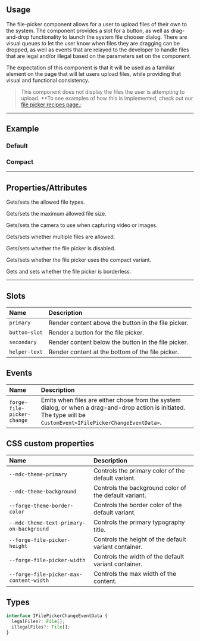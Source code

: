 
<PageSection>

## Usage

The file-picker component allows for a user to upload files of their own to the system. The component provides a slot for a button, as
well as drag-and-drop functionality to launch the system file chooser dialog. There are visual queues to let the user know
when files they are dragging can be dropped, as well as events that are relayed to the developer to handle files that are
legal and/or illegal based on the parameters set on the component.

The expectation of this component is that it will be used as a familiar element on the page that will let users upload
files, while providing that visual and functional consistency.

> This component does not display the files the user is attempting to upload. **To see examples of how this is implemented, check out our [file picker recipes page.](https://forge.tylertech.com/recipes/file-picker);

</PageSection>

---

<PageSection>

## Example

### Default

<LiveDemo
  codeHtml={FilePickerDefaultCodeHtml()}
  codeTs={FilePickerDefaultCodeTs()}>
  <FilePickerDemo/>
</LiveDemo>

### Compact

<LiveDemo
  codeHtml={FilePickerCompactCodeHtml()}
  codeTs={FilePickerCompactCodeTs()}>
  <FilePickerDemo compact={true} borderless={true}/>
</LiveDemo>

</PageSection>

---

<PageSection>

## Properties/Attributes

<PropertyDef name="accept" type="string | null" defaultValue="null">

Gets/sets the allowed file types.

</PropertyDef>

<PropertyDef name="maxSize" type="string | null" defaultValue="null">

Gets/sets the maximum allowed file size.

</PropertyDef>

<PropertyDef name="capture" type="string | null" defaultValue="null">

Gets/sets the camera to use when capturing video or images.

</PropertyDef>

<PropertyDef name="multiple" type="boolean" defaultValue="false">

Gets/sets whether multiple files are allowed.

</PropertyDef>

<PropertyDef name="disabled" type="boolean" defaultValue="false">

Gets/sets whether the file picker is disabled.

</PropertyDef>

<PropertyDef name="compact" type="boolean" defaultValue="false">

Gets/sets whether the file picker uses the compact variant.

</PropertyDef>

<PropertyDef name="borderless" type="boolean" defaultValue="false">

Gets and sets whether the file picker is borderless.

</PropertyDef>

</PageSection>

---

<PageSection>

## Slots

| Name               | Description
| :------------------| :-----------------
| `primary`          | Render content above the button in the file picker.
| `button-slot`      | Render a button for the file picker.
| `secondary`        | Render content below the button in the file picker.
| `helper-text`      | Render content at the bottom of the file picker.

</PageSection>

<PageSection>

## Events

| Name                               | Description
| :----------------------------------| :----------------
| `forge-file-picker-change`           | Emits when files are either chose from the system dialog, or when a drag-and-drop action is initiated. The type will be `CustomEvent<IFilePickerChangeEventData>`.

</PageSection>

<PageSection>

## CSS custom properties

| Name                                                | Description
| :---------------------------------------------------| :-----------------------
| `--mdc-theme-primary`                               | Controls the primary color of the default variant.
| `--mdc-theme-background`                            | Controls the background color of the default variant.
| `--forge-theme-border-color`                        | Controls the border color of the default variant.
| `--mdc-theme-text-primary-on-background`            | Controls the primary typography title.
| `--forge-file-picker-height`                        | Controls the height of the default variant container.
| `--forge-file-picker-width`                         | Controls the width of the default variant container.
| `--forge-file-picker-max-content-width`             | Controls the max width of the content.

</PageSection>

<PageSection>

## Types

```ts
interface IFilePickerChangeEventData {
  legalFiles?: File[];
  illegalFiles?: File[];
}
```

</PageSection>
